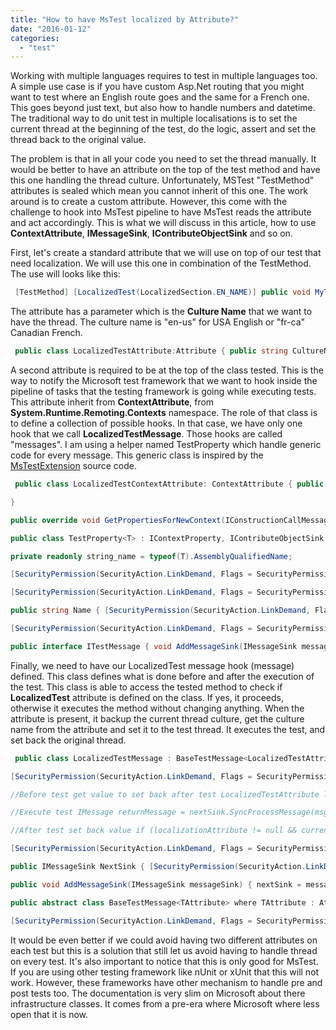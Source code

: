 ```yaml
---
title: "How to have MsTest localized by Attribute?"
date: "2016-01-12"
categories: 
  - "test"
---
```


Working with multiple languages requires to test in multiple languages too. A simple use case is if you have custom Asp.Net routing that you might want to test where an English route goes and the same for a French one. This goes beyond just text, but also how to handle numbers and datetime. The traditional way to do unit test in multiple localisations is to set the current thread at the beginning of the test, do the logic, assert and set the thread back to the original value.

The problem is that in all your code you need to set the thread manually. It would be better to have an attribute on the top of the test method and have this one handling the thread culture. Unfortunately, MSTest "TestMethod" attributes is sealed which mean you cannot inherit of this one. The work around is to create a custom attribute. However, this come with the challenge to hook into MsTest pipeline to have MsTest reads the attribute and act accordingly. This is what we will discuss in this article, how to use **ContextAttribute**, **IMessageSink**, **IContributeObjectSink** and so on.

First, let's create a standard attribute that we will use on top of our test that need localization. We will use this one in combination of the TestMethod. The use will looks like this:


```csharp
 [TestMethod] [LocalizedTest(LocalizedSection.EN_NAME)] public void MyTest() { //... Your test } 
```

The attribute has a parameter which is the **Culture Name** that we want to have the thread. The culture name is "en-us" for USA English or "fr-ca" Canadian French.


```csharp
 public class LocalizedTestAttribute:Attribute { public string CultureName {get; set;} public LocalizedTestAttribute(string cultureName) { this.CultureName = cultureName; } } 
```

A second attribute is required to be at the top of the class tested. This is the way to notify the Microsoft test framework that we want to hook inside the pipeline of tasks that the testing framework is going while executing tests. This attribute inherit from **ContextAttribute**, from **System.Runtime.Remoting.Contexts** namespace. The role of that class is to define a collection of possible hooks. In that case, we have only one hook that we call **LocalizedTestMessage**. Those hooks are called "messages". I am using a helper named TestProperty which handle generic code for every message. This generic class is inspired by the [MsTestExtension](http://mstestextensions.codeplex.com/SourceControl/latest#Trunk/Source/MSTestExtensions/TestAspect.cs) source code.


```csharp
 public class LocalizedTestContextAttribute: ContextAttribute { public LocalizedTestContextAttribute():base("LocalizedTest") {

}

public override void GetPropertiesForNewContext(IConstructionCallMessage msg) { if (msg == null) throw new ArgumentNullException("msg"); msg.ContextProperties.Add(new TestProperty<LocalizedTestMessage>()); //We add 1 new message into the test pipeline } }

public class TestProperty<T> : IContextProperty, IContributeObjectSink where T : IMessageSink, ITestMessage, new() {

private readonly string_name = typeof(T).AssemblyQualifiedName;

[SecurityPermission(SecurityAction.LinkDemand, Flags = SecurityPermissionFlag.Infrastructure)] public bool IsNewContextOK(Context newCtx) { return true; }

[SecurityPermission(SecurityAction.LinkDemand, Flags = SecurityPermissionFlag.Infrastructure)] public void Freeze(Context newContext) { }

public string Name { [SecurityPermission(SecurityAction.LinkDemand, Flags = SecurityPermissionFlag.Infrastructure)] get { return_name; } }

[SecurityPermission(SecurityAction.LinkDemand, Flags = SecurityPermissionFlag.Infrastructure)] public IMessageSink GetObjectSink(MarshalByRefObject obj, IMessageSink nextSink) { T testAspect = new T(); testAspect.AddMessageSink(nextSink); return testAspect; } }

public interface ITestMessage { void AddMessageSink(IMessageSink messageSink); } 
```

Finally, we need to have our LocalizedTest message hook (message) defined. This class defines what is done before and after the execution of the test. This class is able to access the tested method to check if **LocalizedTest** attribute is defined on the class. If yes, it proceeds, otherwise it executes the method without changing anything. When the attribute is present, it backup the current thread culture, get the culture name from the attribute and set it to the test thread. It executes the test, and set back the original thread.


```csharp
 public class LocalizedTestMessage : BaseTestMessage<LocalizedTestAttribute>, IMessageSink, ITestMessage { private IMessageSink nextSink;

[SecurityPermission(SecurityAction.LinkDemand, Flags = SecurityPermissionFlag.Infrastructure)] public IMessage SyncProcessMessage(IMessage msg) { if (msg == null) throw new ArgumentNullException("msg"); CultureInfo currentCultureInfo = null; CultureInfo currentUICultureInfo = null;

//Before test get value to set back after test LocalizedTestAttribute localizationAttribute = base.GetAttribute(msg); if (localizationAttribute != null) { currentCultureInfo = System.Threading.Thread.CurrentThread.CurrentCulture; currentUICultureInfo = System.Threading.Thread.CurrentThread.CurrentUICulture; System.Threading.Thread.CurrentThread.CurrentCulture = new System.Globalization.CultureInfo(localizationAttribute.CultureName); System.Threading.Thread.CurrentThread.CurrentUICulture = System.Threading.Thread.CurrentThread.CurrentCulture; }

//Execute test IMessage returnMessage = nextSink.SyncProcessMessage(msg);

//After test set back value if (localizationAttribute != null && currentCultureInfo!= null && currentUICultureInfo!=null) { System.Threading.Thread.CurrentThread.CurrentCulture = currentCultureInfo; System.Threading.Thread.CurrentThread.CurrentUICulture = currentUICultureInfo; } return returnMessage; }

[SecurityPermission(SecurityAction.LinkDemand, Flags = SecurityPermissionFlag.Infrastructure)] public IMessageCtrl AsyncProcessMessage(IMessage msg, IMessageSink replySink) { throw new InvalidOperationException(); }

public IMessageSink NextSink { [SecurityPermission(SecurityAction.LinkDemand, Flags = SecurityPermissionFlag.Infrastructure)] get { return nextSink; } }

public void AddMessageSink(IMessageSink messageSink) { nextSink = messageSink; } }

public abstract class BaseTestMessage<TAttribute> where TAttribute : Attribute {

[SecurityPermission(SecurityAction.LinkDemand, Flags = SecurityPermissionFlag.Infrastructure)] protected TAttribute GetAttribute(IMessage message) { string typeName = (string)message.Properties["__TypeName"]; string methodName = (string)message.Properties["__MethodName"]; Type callingType = Type.GetType(typeName); MethodInfo methodInfo = callingType.GetMethod(methodName); object[] attributes = methodInfo.GetCustomAttributes(typeof(TAttribute), true); TAttribute attribute = null; if (attributes.Length > 0) { attribute = attributes[0] as TAttribute; } return attribute; } } 
```

It would be even better if we could avoid having two different attributes on each test but this is a solution that still let us avoid having to handle thread on every test. It's also important to notice that this is only good for MsTest. If you are using other testing framework like nUnit or xUnit that this will not work. However, these frameworks have other mechanism to handle pre and post tests too. The documentation is very slim on Microsoft about there infrastructure classes. It comes from a pre-era where Microsoft where less open that it is now.
